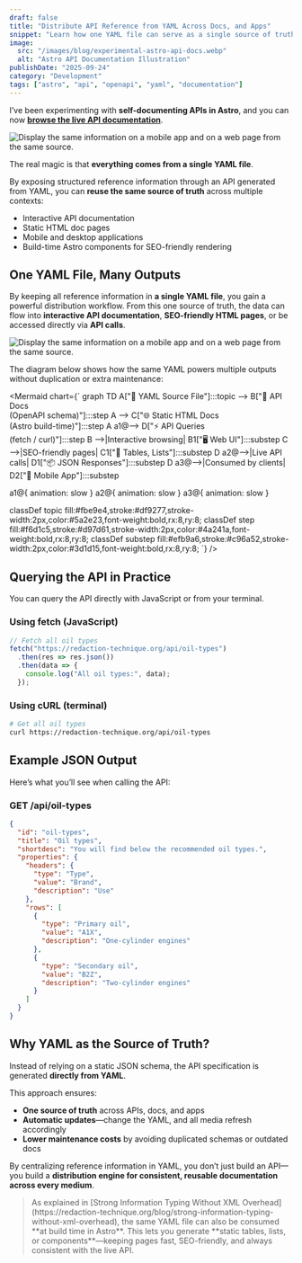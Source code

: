 ```yaml
---
draft: false
title: "Distribute API Reference from YAML Across Docs, and Apps"
snippet: "Learn how one YAML file can serve as a single source of truth for APIs, powering docs, HTML documentation, and even mobile apps."
image:
  src: "/images/blog/experimental-astro-api-docs.webp"
  alt: "Astro API Documentation Illustration"
publishDate: "2025-09-24"
category: "Development"
tags: ["astro", "api", "openapi", "yaml", "documentation"]
---
```


I’ve been experimenting with **self-documenting APIs in Astro**, and you can now [**browse the live API documentation**](https://redaction-technique.org/docs).

![Display the same information on a mobile app and on a web page from the same source.](/images/blog/experimental-astro-api-docs-mobile.webp)

The real magic is that **everything comes from a single YAML file**.

By exposing structured reference information through an API generated from YAML, you can **reuse the same source of truth** across multiple contexts:

* Interactive API documentation
* Static HTML doc pages
* Mobile and desktop applications
* Build-time Astro components for SEO-friendly rendering

## One YAML File, Many Outputs

By keeping all reference information in **a single YAML file**, you gain a powerful distribution workflow.
From this one source of truth, the data can flow into **interactive API documentation**, **SEO-friendly HTML pages**, or be accessed directly via **API calls**.

![Display the same information on a mobile app and on a web page from the same source.](/images/blog/experimental-astro-api-docs-large.webp)

The diagram below shows how the same YAML powers multiple outputs without duplication or extra maintenance:


<Mermaid chart={`
graph TD
A["📄 YAML Source File"]:::topic --> B["📘 API Docs<br/>(OpenAPI schema)"]:::step
A --> C["🌐 Static HTML Docs<br/>(Astro build-time)"]:::step
A a1@--> D["⚡ API Queries<br/>(fetch / curl)"]:::step
B -->|Interactive browsing| B1["🖥️ Web UI"]:::substep
C -->|SEO-friendly pages| C1["📑 Tables, Lists"]:::substep
D a2@-->|Live API calls| D1["📦 JSON Responses"]:::substep
D a3@-->|Consumed by clients| D2["📱 Mobile App"]:::substep

a1@{ animation: slow }
a2@{ animation: slow }
a3@{ animation: slow }

classDef topic fill:#fbe9e4,stroke:#df9277,stroke-width:2px,color:#5a2e23,font-weight:bold,rx:8,ry:8;
classDef step fill:#f6d1c5,stroke:#d97d61,stroke-width:2px,color:#4a241a,font-weight:bold,rx:8,ry:8;
classDef substep fill:#efb9a6,stroke:#c96a52,stroke-width:2px,color:#3d1d15,font-weight:bold,rx:8,ry:8;
`} />

## Querying the API in Practice

You can query the API directly with JavaScript or from your terminal.

### Using fetch (JavaScript)

```ts
// Fetch all oil types
fetch("https://redaction-technique.org/api/oil-types")
  .then(res => res.json())
  .then(data => {
    console.log("All oil types:", data);
  });
```

### Using cURL (terminal)

```bash
# Get all oil types
curl https://redaction-technique.org/api/oil-types
```

## Example JSON Output

Here’s what you’ll see when calling the API:

### GET /api/oil-types

```json
{
  "id": "oil-types",
  "title": "Oil types",
  "shortdesc": "You will find below the recommended oil types.",
  "properties": {
    "headers": {
      "type": "Type",
      "value": "Brand",
      "description": "Use"
    },
    "rows": [
      {
        "type": "Primary oil",
        "value": "A1X",
        "description": "One-cylinder engines"
      },
      {
        "type": "Secondary oil",
        "value": "B2Z",
        "description": "Two-cylinder engines"
      }
    ]
  }
}
```

## Why YAML as the Source of Truth?

Instead of relying on a static JSON schema, the API specification is generated **directly from YAML**.

This approach ensures:

* **One source of truth** across APIs, docs, and apps
* **Automatic updates**—change the YAML, and all media refresh accordingly
* **Lower maintenance costs** by avoiding duplicated schemas or outdated docs

By centralizing reference information in YAML, you don’t just build an API—you build a **distribution engine for consistent, reusable documentation across every medium**.

<blockquote>
As explained in [Strong Information Typing Without XML Overhead](https://redaction-technique.org/blog/strong-information-typing-without-xml-overhead), the same YAML file can also be consumed **at build time in Astro**.  
This lets you generate **static tables, lists, or components**—keeping pages fast, SEO-friendly, and always consistent with the live API.
</blockquote>
